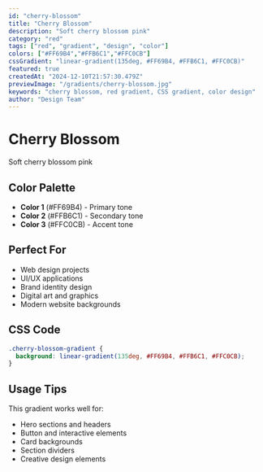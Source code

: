 ```yaml
---
id: "cherry-blossom"
title: "Cherry Blossom"
description: "Soft cherry blossom pink"
category: "red"
tags: ["red", "gradient", "design", "color"]
colors: ["#FF69B4","#FFB6C1","#FFC0CB"]
cssGradient: "linear-gradient(135deg, #FF69B4, #FFB6C1, #FFC0CB)"
featured: true
createdAt: "2024-12-10T21:57:30.479Z"
previewImage: "/gradients/cherry-blossom.jpg"
keywords: "cherry blossom, red gradient, CSS gradient, color design"
author: "Design Team"
---
```


# Cherry Blossom

Soft cherry blossom pink

## Color Palette

- **Color 1** (#FF69B4) - Primary tone
- **Color 2** (#FFB6C1) - Secondary tone
- **Color 3** (#FFC0CB) - Accent tone

## Perfect For

- Web design projects
- UI/UX applications
- Brand identity design
- Digital art and graphics
- Modern website backgrounds

## CSS Code

```css
.cherry-blossom-gradient {
  background: linear-gradient(135deg, #FF69B4, #FFB6C1, #FFC0CB);
}
```

## Usage Tips

This gradient works well for:
- Hero sections and headers
- Button and interactive elements
- Card backgrounds
- Section dividers
- Creative design elements

